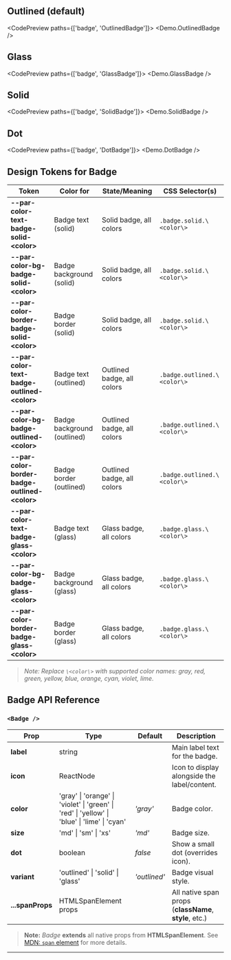 
## Outlined (default)

<CodePreview paths={['badge', 'OutlinedBadge']}>
  <Demo.OutlinedBadge />
</CodePreview>

## Glass

<CodePreview paths={['badge', 'GlassBadge']}>
  <Demo.GlassBadge />
</CodePreview>

## Solid

<CodePreview paths={['badge', 'SolidBadge']}>
  <Demo.SolidBadge />
</CodePreview>

## Dot

<CodePreview paths={['badge', 'DotBadge']}>
  <Demo.DotBadge />
</CodePreview>

## Design Tokens for Badge

| **Token**                                       | **Color for**               | **State/Meaning**          | **CSS Selector(s)**         |
| ----------------------------------------------- | --------------------------- | -------------------------- | --------------------------- |
| **--par-color-text-badge-solid-\<color\>**      | Badge text (solid)          | Solid badge, all colors    | `.badge.solid.\<color\>`    |
| **--par-color-bg-badge-solid-\<color\>**        | Badge background (solid)    | Solid badge, all colors    | `.badge.solid.\<color\>`    |
| **--par-color-border-badge-solid-\<color\>**    | Badge border (solid)        | Solid badge, all colors    | `.badge.solid.\<color\>`    |
| **--par-color-text-badge-outlined-\<color\>**   | Badge text (outlined)       | Outlined badge, all colors | `.badge.outlined.\<color\>` |
| **--par-color-bg-badge-outlined-\<color\>**     | Badge background (outlined) | Outlined badge, all colors | `.badge.outlined.\<color\>` |
| **--par-color-border-badge-outlined-\<color\>** | Badge border (outlined)     | Outlined badge, all colors | `.badge.outlined.\<color\>` |
| **--par-color-text-badge-glass-\<color\>**      | Badge text (glass)          | Glass badge, all colors    | `.badge.glass.\<color\>`    |
| **--par-color-bg-badge-glass-\<color\>**        | Badge background (glass)    | Glass badge, all colors    | `.badge.glass.\<color\>`    |
| **--par-color-border-badge-glass-\<color\>**    | Badge border (glass)        | Glass badge, all colors    | `.badge.glass.\<color\>`    |

> _Note: Replace `\<color\>` with supported color names: gray, red, green, yellow, blue, orange, cyan, violet, lime._

## Badge API Reference

### `<Badge />`

| **Prop**         | **Type**                                                                                     | **Default**  | **Description**                                        |
| ---------------- | -------------------------------------------------------------------------------------------- | ------------ | ------------------------------------------------------ |
| **label**        | string                                                                                       |              | Main label text for the badge.                         |
| **icon**         | ReactNode                                                                                    |              | Icon to display alongside the label/content.           |
| **color**        | 'gray' \| 'orange' \| 'violet' \| 'green' \| 'red' \| 'yellow' \| 'blue' \| 'lime' \| 'cyan' | _'gray'_     | Badge color.                                           |
| **size**         | 'md' \| 'sm' \| 'xs'                                                                         | _'md'_       | Badge size.                                            |
| **dot**          | boolean                                                                                      | _false_      | Show a small dot (overrides icon).                     |
| **variant**      | 'outlined' \| 'solid' \| 'glass'                                                             | _'outlined'_ | Badge visual style.                                    |
| **...spanProps** | HTMLSpanElement props                                                                        |              | All native span props (**className**, **style**, etc.) |

> **Note:** _Badge_ **extends** all native props from **HTMLSpanElement**. See [MDN: `span` element](https://developer.mozilla.org/en-US/docs/Web/HTML/Element/span) for more details.

---
